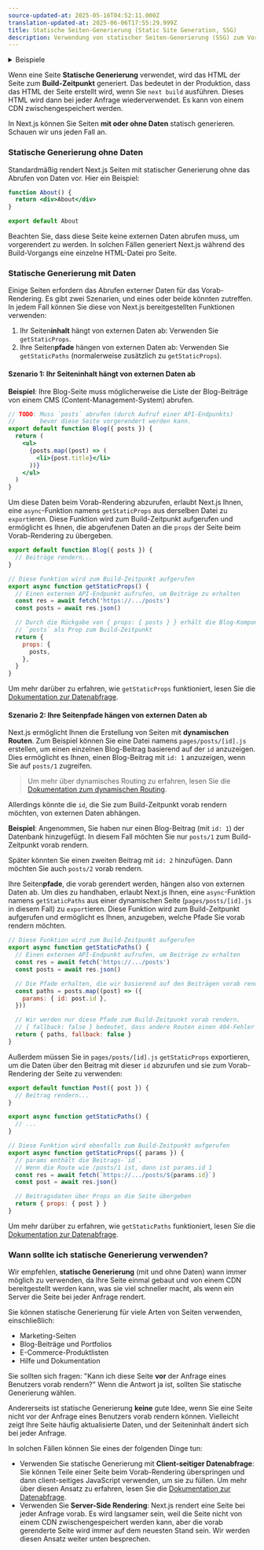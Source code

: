 ```yaml
---
source-updated-at: 2025-05-16T04:52:11.000Z
translation-updated-at: 2025-06-06T17:55:29.999Z
title: Statische Seiten-Generierung (Static Site Generation, SSG)
description: Verwendung von statischer Seiten-Generierung (SSG) zum Vorab-Rendern von Seiten zum Build-Zeitpunkt.
---
```


<details>
  <summary>Beispiele</summary>

- [WordPress-Beispiel](https://github.com/vercel/next.js/tree/canary/examples/cms-wordpress)([Demo](https://next-blog-wordpress.vercel.app))
- [Blog-Starter mit Markdown-Dateien](https://github.com/vercel/next.js/tree/canary/examples/blog-starter) ([Demo](https://next-blog-starter.vercel.app/))
- [DatoCMS-Beispiel](https://github.com/vercel/next.js/tree/canary/examples/cms-datocms) ([Demo](https://next-blog-datocms.vercel.app/))
- [TakeShape-Beispiel](https://github.com/vercel/next.js/tree/canary/examples/cms-takeshape) ([Demo](https://next-blog-takeshape.vercel.app/))
- [Sanity-Beispiel](https://github.com/vercel/next.js/tree/canary/examples/cms-sanity) ([Demo](https://next-blog-sanity.vercel.app/))
- [Prismic-Beispiel](https://github.com/vercel/next.js/tree/canary/examples/cms-prismic) ([Demo](https://next-blog-prismic.vercel.app/))
- [Contentful-Beispiel](https://github.com/vercel/next.js/tree/canary/examples/cms-contentful) ([Demo](https://next-blog-contentful.vercel.app/))
- [Strapi-Beispiel](https://github.com/vercel/next.js/tree/canary/examples/cms-strapi) ([Demo](https://next-blog-strapi.vercel.app/))
- [Prepr-Beispiel](https://github.com/vercel/next.js/tree/canary/examples/cms-prepr) ([Demo](https://next-blog-prepr.vercel.app/))
- [Agility CMS-Beispiel](https://github.com/vercel/next.js/tree/canary/examples/cms-agilitycms) ([Demo](https://next-blog-agilitycms.vercel.app/))
- [Cosmic-Beispiel](https://github.com/vercel/next.js/tree/canary/examples/cms-cosmic) ([Demo](https://next-blog-cosmic.vercel.app/))
- [ButterCMS-Beispiel](https://github.com/vercel/next.js/tree/canary/examples/cms-buttercms) ([Demo](https://next-blog-buttercms.vercel.app/))
- [Storyblok-Beispiel](https://github.com/vercel/next.js/tree/canary/examples/cms-storyblok) ([Demo](https://next-blog-storyblok.vercel.app/))
- [GraphCMS-Beispiel](https://github.com/vercel/next.js/tree/canary/examples/cms-graphcms) ([Demo](https://next-blog-graphcms.vercel.app/))
- [Kontent-Beispiel](https://github.com/vercel/next.js/tree/canary/examples/cms-kontent-ai) ([Demo](https://next-blog-kontent.vercel.app/))
- [Builder.io-Beispiel](https://github.com/vercel/next.js/tree/canary/examples/cms-builder-io) ([Demo](https://cms-builder-io.vercel.app/))
- [TinaCMS-Beispiel](https://github.com/vercel/next.js/tree/canary/examples/cms-tina) ([Demo](https://cms-tina-example.vercel.app/))
- [Statischer Tweet (Demo)](https://static-tweet.vercel.app/)
- [Enterspeed-Beispiel](https://github.com/vercel/next.js/tree/canary/examples/cms-enterspeed) ([Demo](https://next-blog-demo.enterspeed.com/))

</details>

Wenn eine Seite **Statische Generierung** verwendet, wird das HTML der Seite zum **Build-Zeitpunkt** generiert. Das bedeutet in der Produktion, dass das HTML der Seite erstellt wird, wenn Sie `next build` ausführen. Dieses HTML wird dann bei jeder Anfrage wiederverwendet. Es kann von einem CDN zwischengespeichert werden.

In Next.js können Sie Seiten **mit oder ohne Daten** statisch generieren. Schauen wir uns jeden Fall an.

### Statische Generierung ohne Daten

Standardmäßig rendert Next.js Seiten mit statischer Generierung ohne das Abrufen von Daten vor. Hier ein Beispiel:

```jsx
function About() {
  return <div>About</div>
}

export default About
```

Beachten Sie, dass diese Seite keine externen Daten abrufen muss, um vorgerendert zu werden. In solchen Fällen generiert Next.js während des Build-Vorgangs eine einzelne HTML-Datei pro Seite.

### Statische Generierung mit Daten

Einige Seiten erfordern das Abrufen externer Daten für das Vorab-Rendering. Es gibt zwei Szenarien, und eines oder beide könnten zutreffen. In jedem Fall können Sie diese von Next.js bereitgestellten Funktionen verwenden:

1. Ihr Seiten**inhalt** hängt von externen Daten ab: Verwenden Sie `getStaticProps`.
2. Ihre Seiten**pfade** hängen von externen Daten ab: Verwenden Sie `getStaticPaths` (normalerweise zusätzlich zu `getStaticProps`).

#### Szenario 1: Ihr Seiteninhalt hängt von externen Daten ab

**Beispiel**: Ihre Blog-Seite muss möglicherweise die Liste der Blog-Beiträge von einem CMS (Content-Management-System) abrufen.

```jsx
// TODO: Muss `posts` abrufen (durch Aufruf einer API-Endpunkts)
//       bevor diese Seite vorgerendert werden kann.
export default function Blog({ posts }) {
  return (
    <ul>
      {posts.map((post) => (
        <li>{post.title}</li>
      ))}
    </ul>
  )
}
```

Um diese Daten beim Vorab-Rendering abzurufen, erlaubt Next.js Ihnen, eine `async`-Funktion namens `getStaticProps` aus derselben Datei zu `export`ieren. Diese Funktion wird zum Build-Zeitpunkt aufgerufen und ermöglicht es Ihnen, die abgerufenen Daten an die `props` der Seite beim Vorab-Rendering zu übergeben.

```jsx
export default function Blog({ posts }) {
  // Beiträge rendern...
}

// Diese Funktion wird zum Build-Zeitpunkt aufgerufen
export async function getStaticProps() {
  // Einen externen API-Endpunkt aufrufen, um Beiträge zu erhalten
  const res = await fetch('https://.../posts')
  const posts = await res.json()

  // Durch die Rückgabe von { props: { posts } } erhält die Blog-Komponente
  // `posts` als Prop zum Build-Zeitpunkt
  return {
    props: {
      posts,
    },
  }
}
```

Um mehr darüber zu erfahren, wie `getStaticProps` funktioniert, lesen Sie die [Dokumentation zur Datenabfrage](/docs/pages/building-your-application/data-fetching/get-static-props).

#### Szenario 2: Ihre Seitenpfade hängen von externen Daten ab

Next.js ermöglicht Ihnen die Erstellung von Seiten mit **dynamischen Routen**. Zum Beispiel können Sie eine Datei namens `pages/posts/[id].js` erstellen, um einen einzelnen Blog-Beitrag basierend auf der `id` anzuzeigen. Dies ermöglicht es Ihnen, einen Blog-Beitrag mit `id: 1` anzuzeigen, wenn Sie auf `posts/1` zugreifen.

> Um mehr über dynamisches Routing zu erfahren, lesen Sie die [Dokumentation zum dynamischen Routing](/docs/pages/building-your-application/routing/dynamic-routes).

Allerdings könnte die `id`, die Sie zum Build-Zeitpunkt vorab rendern möchten, von externen Daten abhängen.

**Beispiel**: Angenommen, Sie haben nur einen Blog-Beitrag (mit `id: 1`) der Datenbank hinzugefügt. In diesem Fall möchten Sie nur `posts/1` zum Build-Zeitpunkt vorab rendern.

Später könnten Sie einen zweiten Beitrag mit `id: 2` hinzufügen. Dann möchten Sie auch `posts/2` vorab rendern.

Ihre Seiten**pfade**, die vorab gerendert werden, hängen also von externen Daten ab. Um dies zu handhaben, erlaubt Next.js Ihnen, eine `async`-Funktion namens `getStaticPaths` aus einer dynamischen Seite (`pages/posts/[id].js` in diesem Fall) zu `export`ieren. Diese Funktion wird zum Build-Zeitpunkt aufgerufen und ermöglicht es Ihnen, anzugeben, welche Pfade Sie vorab rendern möchten.

```jsx
// Diese Funktion wird zum Build-Zeitpunkt aufgerufen
export async function getStaticPaths() {
  // Einen externen API-Endpunkt aufrufen, um Beiträge zu erhalten
  const res = await fetch('https://.../posts')
  const posts = await res.json()

  // Die Pfade erhalten, die wir basierend auf den Beiträgen vorab rendern möchten
  const paths = posts.map((post) => ({
    params: { id: post.id },
  }))

  // Wir werden nur diese Pfade zum Build-Zeitpunkt vorab rendern.
  // { fallback: false } bedeutet, dass andere Routen einen 404-Fehler zurückgeben sollten.
  return { paths, fallback: false }
}
```

Außerdem müssen Sie in `pages/posts/[id].js` `getStaticProps` exportieren, um die Daten über den Beitrag mit dieser `id` abzurufen und sie zum Vorab-Rendering der Seite zu verwenden:

```jsx
export default function Post({ post }) {
  // Beitrag rendern...
}

export async function getStaticPaths() {
  // ...
}

// Diese Funktion wird ebenfalls zum Build-Zeitpunkt aufgerufen
export async function getStaticProps({ params }) {
  // params enthält die Beitrags-`id`.
  // Wenn die Route wie /posts/1 ist, dann ist params.id 1
  const res = await fetch(`https://.../posts/${params.id}`)
  const post = await res.json()

  // Beitragsdaten über Props an die Seite übergeben
  return { props: { post } }
}
```

Um mehr darüber zu erfahren, wie `getStaticPaths` funktioniert, lesen Sie die [Dokumentation zur Datenabfrage](/docs/pages/building-your-application/data-fetching/get-static-paths).

### Wann sollte ich statische Generierung verwenden?

Wir empfehlen, **statische Generierung** (mit und ohne Daten) wann immer möglich zu verwenden, da Ihre Seite einmal gebaut und von einem CDN bereitgestellt werden kann, was sie viel schneller macht, als wenn ein Server die Seite bei jeder Anfrage rendert.

Sie können statische Generierung für viele Arten von Seiten verwenden, einschließlich:

- Marketing-Seiten
- Blog-Beiträge und Portfolios
- E-Commerce-Produktlisten
- Hilfe und Dokumentation

Sie sollten sich fragen: "Kann ich diese Seite **vor** der Anfrage eines Benutzers vorab rendern?" Wenn die Antwort ja ist, sollten Sie statische Generierung wählen.

Andererseits ist statische Generierung **keine** gute Idee, wenn Sie eine Seite nicht vor der Anfrage eines Benutzers vorab rendern können. Vielleicht zeigt Ihre Seite häufig aktualisierte Daten, und der Seiteninhalt ändert sich bei jeder Anfrage.

In solchen Fällen können Sie eines der folgenden Dinge tun:

- Verwenden Sie statische Generierung mit **Client-seitiger Datenabfrage**: Sie können Teile einer Seite beim Vorab-Rendering überspringen und dann client-seitiges JavaScript verwenden, um sie zu füllen. Um mehr über diesen Ansatz zu erfahren, lesen Sie die [Dokumentation zur Datenabfrage](/docs/pages/building-your-application/data-fetching/client-side).
- Verwenden Sie **Server-Side Rendering**: Next.js rendert eine Seite bei jeder Anfrage vorab. Es wird langsamer sein, weil die Seite nicht von einem CDN zwischengespeichert werden kann, aber die vorab gerenderte Seite wird immer auf dem neuesten Stand sein. Wir werden diesen Ansatz weiter unten besprechen.